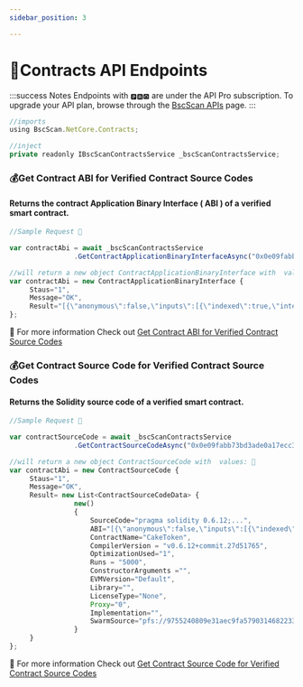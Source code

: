 ```yaml
---
sidebar_position: 3

---
```


# 🎯Contracts API Endpoints

:::success Notes
Endpoints with `🅿🆁🅾` are under the API Pro subscription. To upgrade your API plan, browse through the [BscScan APIs](https://bscscan.com/s_checkout) page.
:::

```jsx
//imports
using BscScan.NetCore.Contracts;

//inject
private readonly IBscScanContractsService _bscScanContractsService;
```

### 💰Get Contract ABI for Verified Contract Source Codes
#### Returns the contract Application Binary Interface ( ABI ) of a verified smart contract.

<Tabs>
  <TabItem value="request" label="Request" default>

```jsx
//Sample Request 🍎

var contractAbi = await _bscScanContractsService
                .GetContractApplicationBinaryInterfaceAsync("0x0e09fabb73bd3ade0a17ecc321fd13a19e81ce82");
```

  </TabItem>
  <TabItem value="response" label="Response">    

```js
//will return a new object ContractApplicationBinaryInterface with  values: 🍊
var contractAbi = new ContractApplicationBinaryInterface {
     Staus="1",
     Message="OK",
     Result="[{\"anonymous\":false,\"inputs\":[{\"indexed\":true,\"internalType\":\"address\",\"name\":\"owner\",\"type\":\"address\"},{\"indexed\":true,\"internalType\":\"address\",\"name\":\"spender\",\"type\":\"address\"},{\"indexed\":false,\"internalType\":\"uint256\",\"name\":\"value\",\"type\":\"uint256\"}],\"name\":\"Approval\",\"type\":\"event\"},{\"anonymous\":false,\"inputs\":[{\"indexed\":true,\"internalType\":\"address\",\"name\":\"delegator\",\"type\":\"address\"},{\"indexed\":true,\"internalType\":\"address\",\"name\":\"fromDelegate\",\"type\":\"address\"},{\"indexed\":true,\"internalType\":\"address\",\"name\":\"toDelegate\",\"type\":\"address\"}],\"name\":\"DelegateChanged\",\"type\":\"event\"},{\"anonymous\":false,\"inputs\":[{\"indexed\":true,\"internalType\":\"address\",\"name\":\"delegate\",\"type\":\"address\"},{\"indexed\":false,\"internalType\":\"uint256\",\"name\":\"previousBalance\",\"type\":\"uint256\"},{\"indexed\":false,\"internalType\":\"uint256\",\"name\":\"newBalance\",\"type\":\"uint256\"}],\"name\":\"DelegateVotesChanged\",\"type\":\"event\"},{\"anonymous\":false,\"inputs\":[{\"indexed\":true,\"internalType\":\"address\",\"name\":\"previousOwner\",\"type\":\"address\"},{\"indexed\":true,\"internalType\":\"address\",\"name\":\"newOwner\",\"type\":\"address\"}],\"name\":\"OwnershipTransferred\",\"type\":\"event\"},{\"anonymous\":false,\"inputs\":[{\"indexed\":true,\"internalType\":\"address\",\"name\":\"from\",\"type\":\"address\"},{\"indexed\":true,\"internalType\":\"address\",\"name\":\"to\",\"type\":\"address\"},{\"indexed\":false,\"internalType\":\"uint256\",\"name\":\"value\",\"type\":\"uint256\"}],\"name\":\"Transfer\",\"type\":\"event\"},{\"inputs\":[],\"name\":\"DELEGATION_TYPEHASH\",\"outputs\":[{\"internalType\":\"bytes32\",\"name\":\"\",\"type\":\"bytes32\"}],\"stateMutability\":\"view\",\"type\":\"function\"},{\"inputs\":[],\"name\":\"DOMAIN_TYPEHASH\",\"outputs\":[{\"internalType\":\"bytes32\",\"name\":\"\",\"type\":\"bytes32\"}],\"stateMutability\":\"view\",\"type\":\"function\"},{\"inputs\":[{\"internalType\":\"address\",\"name\":\"owner\",\"type\":\"address\"},{\"internalType\":\"address\",\"name\":\"spender\",\"type\":\"address\"}],\"name\":\"allowance\",\"outputs\":[{\"internalType\":\"uint256\",\"name\":\"\",\"type\":\"uint256\"}],\"stateMutability\":\"view\",\"type\":\"function\"},{\"inputs\":[{\"internalType\":\"address\",\"name\":\"spender\",\"type\":\"address\"},{\"internalType\":\"uint256\",\"name\":\"amount\",\"type\":\"uint256\"}],\"name\":\"approve\",\"outputs\":[{\"internalType\":\"bool\",\"name\":\"\",\"type\":\"bool\"}],\"stateMutability\":\"nonpayable\",\"type\":\"function\"},{\"inputs\":[{\"internalType\":\"address\",\"name\":\"account\",\"type\":\"address\"}],\"name\":\"balanceOf\",\"outputs\":[{\"internalType\":\"uint256\",\"name\":\"\",\"type\":\"uint256\"}],\"stateMutability\":\"view\",\"type\":\"function\"},{\"inputs\":[{\"internalType\":\"address\",\"name\":\"\",\"type\":\"address\"},{\"internalType\":\"uint32\",\"name\":\"\",\"type\":\"uint32\"}],\"name\":\"checkpoints\",\"outputs\":[{\"internalType\":\"uint32\",\"name\":\"fromBlock\",\"type\":\"uint32\"},{\"internalType\":\"uint256\",\"name\":\"votes\",\"type\":\"uint256\"}],\"stateMutability\":\"view\",\"type\":\"function\"},{\"inputs\":[],\"name\":\"decimals\",\"outputs\":[{\"internalType\":\"uint8\",\"name\":\"\",\"type\":\"uint8\"}],\"stateMutability\":\"view\",\"type\":\"function\"},{\"inputs\":[{\"internalType\":\"address\",\"name\":\"spender\",\"type\":\"address\"},{\"internalType\":\"uint256\",\"name\":\"subtractedValue\",\"type\":\"uint256\"}],\"name\":\"decreaseAllowance\",\"outputs\":[{\"internalType\":\"bool\",\"name\":\"\",\"type\":\"bool\"}],\"stateMutability\":\"nonpayable\",\"type\":\"function\"},{\"inputs\":[{\"internalType\":\"address\",\"name\":\"delegatee\",\"type\":\"address\"}],\"name\":\"delegate\",\"outputs\":[],\"stateMutability\":\"nonpayable\",\"type\":\"function\"},{\"inputs\":[{\"internalType\":\"address\",\"name\":\"delegatee\",\"type\":\"address\"},{\"internalType\":\"uint256\",\"name\":\"nonce\",\"type\":\"uint256\"},{\"internalType\":\"uint256\",\"name\":\"expiry\",\"type\":\"uint256\"},{\"internalType\":\"uint8\",\"name\":\"v\",\"type\":\"uint8\"},{\"internalType\":\"bytes32\",\"name\":\"r\",\"type\":\"bytes32\"},{\"internalType\":\"bytes32\",\"name\":\"s\",\"type\":\"bytes32\"}],\"name\":\"delegateBySig\",\"outputs\":[],\"stateMutability\":\"nonpayable\",\"type\":\"function\"},{\"inputs\":[{\"internalType\":\"address\",\"name\":\"delegator\",\"type\":\"address\"}],\"name\":\"delegates\",\"outputs\":[{\"internalType\":\"address\",\"name\":\"\",\"type\":\"address\"}],\"stateMutability\":\"view\",\"type\":\"function\"},{\"inputs\":[{\"internalType\":\"address\",\"name\":\"account\",\"type\":\"address\"}],\"name\":\"getCurrentVotes\",\"outputs\":[{\"internalType\":\"uint256\",\"name\":\"\",\"type\":\"uint256\"}],\"stateMutability\":\"view\",\"type\":\"function\"},{\"inputs\":[],\"name\":\"getOwner\",\"outputs\":[{\"internalType\":\"address\",\"name\":\"\",\"type\":\"address\"}],\"stateMutability\":\"view\",\"type\":\"function\"},{\"inputs\":[{\"internalType\":\"address\",\"name\":\"account\",\"type\":\"address\"},{\"internalType\":\"uint256\",\"name\":\"blockNumber\",\"type\":\"uint256\"}],\"name\":\"getPriorVotes\",\"outputs\":[{\"internalType\":\"uint256\",\"name\":\"\",\"type\":\"uint256\"}],\"stateMutability\":\"view\",\"type\":\"function\"},{\"inputs\":[{\"internalType\":\"address\",\"name\":\"spender\",\"type\":\"address\"},{\"internalType\":\"uint256\",\"name\":\"addedValue\",\"type\":\"uint256\"}],\"name\":\"increaseAllowance\",\"outputs\":[{\"internalType\":\"bool\",\"name\":\"\",\"type\":\"bool\"}],\"stateMutability\":\"nonpayable\",\"type\":\"function\"},{\"inputs\":[{\"internalType\":\"address\",\"name\":\"_to\",\"type\":\"address\"},{\"internalType\":\"uint256\",\"name\":\"_amount\",\"type\":\"uint256\"}],\"name\":\"mint\",\"outputs\":[],\"stateMutability\":\"nonpayable\",\"type\":\"function\"},{\"inputs\":[{\"internalType\":\"uint256\",\"name\":\"amount\",\"type\":\"uint256\"}],\"name\":\"mint\",\"outputs\":[{\"internalType\":\"bool\",\"name\":\"\",\"type\":\"bool\"}],\"stateMutability\":\"nonpayable\",\"type\":\"function\"},{\"inputs\":[],\"name\":\"name\",\"outputs\":[{\"internalType\":\"string\",\"name\":\"\",\"type\":\"string\"}],\"stateMutability\":\"view\",\"type\":\"function\"},{\"inputs\":[{\"internalType\":\"address\",\"name\":\"\",\"type\":\"address\"}],\"name\":\"nonces\",\"outputs\":[{\"internalType\":\"uint256\",\"name\":\"\",\"type\":\"uint256\"}],\"stateMutability\":\"view\",\"type\":\"function\"},{\"inputs\":[{\"internalType\":\"address\",\"name\":\"\",\"type\":\"address\"}],\"name\":\"numCheckpoints\",\"outputs\":[{\"internalType\":\"uint32\",\"name\":\"\",\"type\":\"uint32\"}],\"stateMutability\":\"view\",\"type\":\"function\"},{\"inputs\":[],\"name\":\"owner\",\"outputs\":[{\"internalType\":\"address\",\"name\":\"\",\"type\":\"address\"}],\"stateMutability\":\"view\",\"type\":\"function\"},{\"inputs\":[],\"name\":\"renounceOwnership\",\"outputs\":[],\"stateMutability\":\"nonpayable\",\"type\":\"function\"},{\"inputs\":[],\"name\":\"symbol\",\"outputs\":[{\"internalType\":\"string\",\"name\":\"\",\"type\":\"string\"}],\"stateMutability\":\"view\",\"type\":\"function\"},{\"inputs\":[],\"name\":\"totalSupply\",\"outputs\":[{\"internalType\":\"uint256\",\"name\":\"\",\"type\":\"uint256\"}],\"stateMutability\":\"view\",\"type\":\"function\"},{\"inputs\":[{\"internalType\":\"address\",\"name\":\"recipient\",\"type\":\"address\"},{\"internalType\":\"uint256\",\"name\":\"amount\",\"type\":\"uint256\"}],\"name\":\"transfer\",\"outputs\":[{\"internalType\":\"bool\",\"name\":\"\",\"type\":\"bool\"}],\"stateMutability\":\"nonpayable\",\"type\":\"function\"},{\"inputs\":[{\"internalType\":\"address\",\"name\":\"sender\",\"type\":\"address\"},{\"internalType\":\"address\",\"name\":\"recipient\",\"type\":\"address\"},{\"internalType\":\"uint256\",\"name\":\"amount\",\"type\":\"uint256\"}],\"name\":\"transferFrom\",\"outputs\":[{\"internalType\":\"bool\",\"name\":\"\",\"type\":\"bool\"}],\"stateMutability\":\"nonpayable\",\"type\":\"function\"},{\"inputs\":[{\"internalType\":\"address\",\"name\":\"newOwner\",\"type\":\"address\"}],\"name\":\"transferOwnership\",\"outputs\":[],\"stateMutability\":\"nonpayable\",\"type\":\"function\"}]"
};
```
  </TabItem>
  <TabItem value="..." label="...">
   🍌 For more information Check out  
   <a target="_blank" href="https://docs.bscscan.com/api-endpoints/contracts#get-contract-abi-for-verified-contract-source-codes"> Get Contract ABI for Verified Contract Source Codes</a>
  </TabItem>
</Tabs>

### 💰Get Contract Source Code for Verified Contract Source Codes
#### Returns the Solidity source code of a verified smart contract.

<Tabs>
  <TabItem value="request" label="Request" default>

```jsx
//Sample Request 🍎

var contractSourceCode = await _bscScanContractsService
                .GetContractSourceCodeAsync("0x0e09fabb73bd3ade0a17ecc321fd13a19e81ce82");
```

  </TabItem>
  <TabItem value="response" label="Response">    

```js
//will return a new object ContractSourceCode with  values: 🍊
var contractAbi = new ContractSourceCode {
     Staus="1",
     Message="OK",
     Result= new List<ContractSourceCodeData> {
                new()
                {
                    SourceCode="pragma solidity 0.6.12;...",
                    ABI="[{\"anonymous\":false,\"inputs\":[{\"indexed\":true,....",
                    ContractName="CakeToken",
                    CompilerVersion = "v0.6.12+commit.27d51765",
                    OptimizationUsed="1",
                    Runs = "5000",
                    ConstructorArguments ="",
                    EVMVersion="Default",
                    Library="",
                    LicenseType="None",
                    Proxy="0",
                    Implementation="",
                    SwarmSource="pfs://9755240809e31aec9fa5790314682233ca431b7c4f252d7e4bba347e2e742086"",
                }     
     }
};
```
  </TabItem>
  <TabItem value="..." label="...">
   🍌 For more information Check out  
   <a target="_blank" href="https://docs.bscscan.com/api-endpoints/contracts#get-contract-source-code-for-verified-contract-source-codes"> Get Contract Source Code for Verified Contract Source Codes</a>
  </TabItem>
</Tabs>
